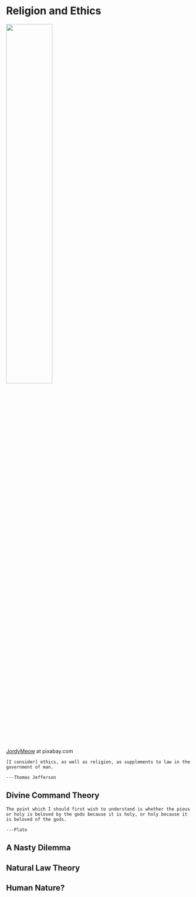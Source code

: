 # Religion and Ethics {#religion}

:::: {.centertop data-latex=""}

![](img/tori-shrine.jpg){width=50%}

::: {.centerbot data-latex=""}

[JordyMeow](https://pixabay.com/users/jordymeow-943760/) at pixabay.com

:::

::::

```block

[I consider] ethics, as well as religion, as supplements to law in the government of man.

---Thomas Jefferson

```


## Divine Command Theory

```block
The point which I should first wish to understand is whether the pious or holy is beloved by the gods because it is holy, or holy because it is beloved of the gods. 

---Plato
```

## A Nasty Dilemma

## Natural Law Theory

## Human Nature?
